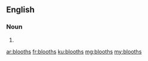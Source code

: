 ==English==

===Noun===
{{head|en}}

# {{plural of|blooth}}

[[ar:blooths]]
[[fr:blooths]]
[[ku:blooths]]
[[mg:blooths]]
[[my:blooths]]